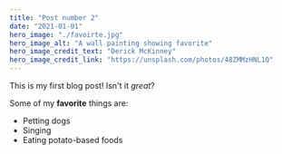 ```yaml
---
title: "Post number 2"
date: "2021-01-01"
hero_image: "./favoirte.jpg"
hero_image_alt: "A wall painting showing favorite"
hero_image_credit_text: "Derick McKinney"
hero_image_credit_link: "https://unsplash.com/photos/48ZMMzHNL1Q"
---
```


This is my first blog post! Isn't it *great*?

Some of my **favorite** things are:

* Petting dogs
* Singing
* Eating potato-based foods